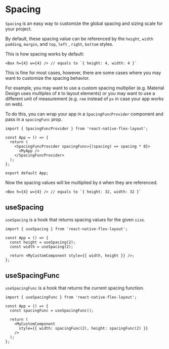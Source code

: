 # Spacing

`Spacing` is an easy way to customize the global spacing and sizing scale for your project.

By default, these spacing value can be referenced by the `height`, `width` `padding`, `margin`, and `top`, `left`
, `right`, `bottom` styles.

This is how spacing works by default:

```tsx
<Box h={4} w={4} /> // equals to `{ height: 4, width: 4 }`
```

This is fine for most cases, however, there are some cases where you may want to customize the spacing behavior.

For example, you may want to use a custom spacing multiplier (e.g. Material Design uses multiples of `8` to layout
elements) or you may want to use a different unit of measurement (e.g. `rem` instead of `px` in case your app works on
web).

To do this, you can wrap your app in a `SpacingFuncProvider` component and pass in a `spacingFunc` prop.

```tsx
import { SpacingFuncProvider } from 'react-native-flex-layout';

const App = () => {
  return (
    <SpacingFuncProvider spacingFunc={(spacing) => spacing * 8}>
      <MyApp />
    </SpacingFuncProvider>
  );
};

export default App;
```

Now the spacing values will be multiplied by `8` when they are referenced.

```tsx
<Box h={4} w={4} /> // equals to `{ height: 32, width: 32 }`
```

## useSpacing

`useSpacing` is a hook that returns spacing values for the given `size`.

```tsx
import { useSpacing } from 'react-native-flex-layout';

const App = () => {
  const height = useSpacing(2);
  const width = useSpacing(2);

  return <MyCustomComponent style={{ width, height }} />;
};
```

## useSpacingFunc

`useSpacingFunc` is a hook that returns the current spacing function.

```tsx
import { useSpacingFunc } from 'react-native-flex-layout';

const App = () => {
  const spacingFunc = useSpacingFunc();

  return (
    <MyCustomComponent
      style={{ width: spacingFunc(2), height: spacingFunc(2) }}
    />
  );
};
```
